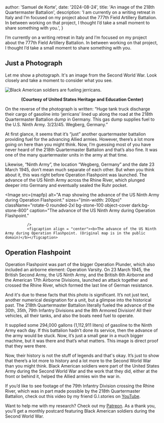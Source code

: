 


  author: 'Samuel de Korte',
  date: '2024-08-24',
  title: 'An image of the 218th Quartermaster Battalion',
  description:
    'I am currently on a writing retreat in Italy and I’m focused on my project about the 777th Field Artillery Battalion. In between working on that project, I thought I’d take a small moment to share something with you.',
}


I’m currently on a writing retreat in Italy and I’m focused on my project about the 777th Field Artillery Battalion. In between working on that project, I thought I’d take a small moment to share something with you.  
## Just a Photograph
Let me show a photograph. It's an image from the Second World War. Look closely and take a moment to consider what you see.

<Image
                src={qm218}
                alt="Black American soldiers are fueling jerricans."
                sizes="(min-width: 200px)"
                className="aspect-square rotate-0 rounded-2xl bg-stone-100 object-cover dark:bg-stone-800"
                caption="Black American soldiers are fueling jerricans."                
              />
              <figcaption align = "center"><b>(Courtesy of United States Heritage and Education Center)</b></figcaption> 

On the reverse of the photograph is written: “Huge tank truck discharge their cargo of gasoline into ‘jerricans’ lined up along the road at the 218th Quartermaster Battalion dump in Germany. This gas dump supplies fuel to the U.S. Ninth Army. 3/23/45. Wegberg, Germany.”  

At first glance, it seems that it’s “just” another quartermaster battalion providing fuel for the advancing Allied armies. However, there’s a lot more going on here than you might think. Now, I’m guessing most of you have never heard of the 218th Quartermaster Battalion and that’s also fine. It was one of the many quartermaster units in the army at that time.  

Likewise, “Ninth Army”, the location “Wegberg, Germany” and the date 23 March 1945, don’t mean much separate of each other. But when you think about it, this was right before Operation Flashpoint was launched. The advance of the US Ninth Army across the Rhine River, which plunged deeper into Germany and eventually sealed the Ruhr pocket.   

<Image
                src={mapfp}
                alt="A map showing the advance of the US Ninth Army during Operation Flashpoint."
                sizes="(min-width: 200px)"
                className="rotate-0 rounded-2xl bg-stone-100 object-cover dark:bg-stone-800"
                caption="The advance of the US Ninth Army during Operation Flashpoint."
                
              />
              <figcaption align = "center"><b>The advance of the US Ninth Army during Operation Flashpoint. (Original map is in the public domain)</b></figcaption> 

## Operation Flashpoint
Operation Flashpoint was part of the bigger Operation Plunder, which also included an airborne element: Operation Varsity. On 23 March 1945, the British Second Army, the US Ninth Army, and the British 6th Airborne and the American 17th Airborne Divisions, launched an attack together and crossed the Rhine River, which formed the last line of German resistance.  

And it's due to these facts that this photo is significant. It’s not just text, another numerical designation for a unit, but a glimpse into the historical past. The 218th Quartermaster Battalion literally fueled the advance of the 30th, 35th, 79th Infantry Divisions and the 8th Armored Division! All their vehicles, all their tanks, and also the boats need fuel to operate.  

It supplied some 294,000 gallons (1,112,911 liters) of gasoline to the Ninth Army each day. If this battalion hadn’t done its service, then the advance of the army would be stuck. Now, it’s just a small gear in a much bigger machine, but it was there and that’s what matters. This image is direct proof that they were there. 

Now, their history is not the stuff of legends and that's okay. It’s just to show that there’s a lot more to history and a lot more to the Second World War than you might think. Black American soldiers were part of the United States Army during the Second World War and the work that they did, either at the front or behind it, helped the Allied armies win the war in.   

If you’d like to see footage of the 79th Infantry Division crossing the Rhine River, which was in part made possible by the 218th Quartermaster Battalion, check out this video by my friend G.I.stories on [YouTube](https://www.youtube.com/watch?v=JO3mN7st0UY).  

Want to help me with my research? Check out my [Patreon](https://www.patreon.com/samueldekorte). As a thank you, you’ll get a monthly postcard featuring Black American soldiers during the Second World War.   
